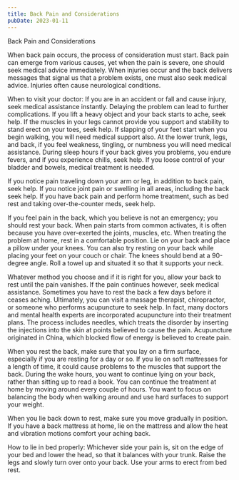 ```yaml
---
title: Back Pain and Considerations
pubDate: 2023-01-11
---
```


Back Pain and Considerations 

When back pain occurs, the process of consideration must start. Back pain can emerge from various causes, yet when the pain is severe, one should seek medical advice immediately. When injuries occur and the back delivers messages that signal us that a problem exists, one must also seek medical advice. Injuries often cause neurological conditions. 

When to visit your doctor: 
If you are in an accident or fall and cause injury, seek medical assistance instantly. Delaying the problem can lead to further complications. If you lift a heavy object and your back starts to ache, seek help. If the muscles in your legs cannot provide you support and stability to stand erect on your toes, seek help. If slapping of your feet start when you begin walking, you will need medical support also. At the lower trunk, legs, and back, if you feel weakness, tingling, or numbness you will need medical assistance. During sleep hours if your back gives you problems, you endure fevers, and if you experience chills, seek help. If you loose control of your bladder and bowels, medical treatment is needed. 

If you notice pain traveling down your arm or leg, in addition to back pain, seek help. If you notice joint pain or swelling in all areas, including the back seek help. If you have back pain and perform home treatment, such as bed rest and taking over-the-counter meds, seek help.

If you feel pain in the back, which you believe is not an emergency; you should rest your back. When pain starts from common activates, it is often because you have over-exerted the joints, muscles, etc. When treating the problem at home, rest in a comfortable position. Lie on your back and place a pillow under your knees. You can also try resting on your back while placing your feet on your couch or chair. The knees should bend at a 90-degree angle. Roll a towel up and situated it so that it supports your neck. 

Whatever method you choose and if it is right for you, allow your back to rest until the pain vanishes. If the pain continues however, seek medical assistance. Sometimes you have to rest the back a few days before it ceases aching. Ultimately, you can visit a massage therapist, chiropractor, or someone who performs acupuncture to seek help. In fact, many doctors and mental health experts are incorporated acupuncture into their treatment plans. The process includes needles, which treats the disorder by inserting the injections into the skin at points believed to cause the pain. Acupuncture originated in China, which blocked flow of energy is believed to create pain. 

When you rest the back, make sure that you lay on a firm surface, especially if you are resting for a day or so. If you lie on soft mattresses for a length of time, it could cause problems to the muscles that support the back. During the wake hours, you want to continue lying on your back, rather than sitting up to read a book. You can continue the treatment at home by moving around every couple of hours. You want to focus on balancing the body when walking around and use hard surfaces to support your weight. 

When you lie back down to rest, make sure you move gradually in position. If you have a back mattress at home, lie on the mattress and allow the heat and vibration motions comfort your aching back. 

How to lie in bed properly: 
Whichever side your pain is, sit on the edge of your bed and lower the head, so that it balances with your trunk. Raise the legs and slowly turn over onto your back. Use your arms to erect from bed rest.